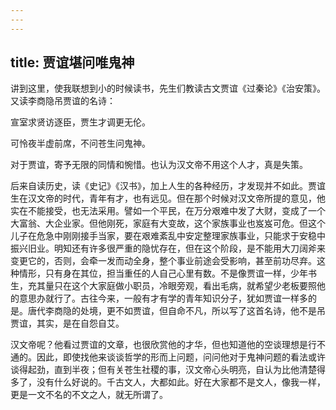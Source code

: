 ```yaml
---
---
---
```

title: 贾谊堪问唯鬼神
---




讲到这里，使我联想到小的时候读书，先生们教读古文贾谊《过秦论》《治安策》。又读李商隐吊贾谊的名诗：

宣室求贤访逐臣，贾生才调更无伦。

可怜夜半虚前席，不问苍生问鬼神。

对于贾谊，寄予无限的同情和惋惜。也认为汉文帝不用这个人才，真是失策。

后来自读历史，读《史记》《汉书》，加上人生的各种经历，才发现并不如此。贾谊生在汉文帝的时代，青年有才，也有远见。但在那个时候对汉文帝所提的意见，他实在不能接受，也无法采用。譬如一个平民，在万分艰难中发了大财，变成了一个大富翁、大企业家。但他刚死，家庭有大变故，这个家族事业也岌岌可危。但这个儿子在危急中刚刚接手当家，要在艰难紊乱中安定整理家族事业，只能求于安稳中振兴旧业。明知还有许多很严重的隐忧存在，但在这个阶段，是不能用大刀阔斧来变更它的，否则，会牵一发而动全身，整个事业前途会受影响，甚至前功尽弃。这种情形，只有身在其位，担当重任的人自己心里有数。不是像贾谊一样，少年书生，充其量只在这个大家庭做小职员，冷眼旁观，看出毛病，就希望少老板要照他的意思办就行了。古往今来，一般有才有学的青年知识分子，犹如贾谊一样多的是。唐代李商隐的处境，更不如贾谊，但自命不凡，所以写了这首名诗，他不是吊贾谊，其实，是在自怨自艾。

汉文帝呢？他看过贾谊的文章，也很欣赏他的才华，但也知道他的空谈理想是行不通的。因此，即使找他来谈谈哲学的形而上问题，问问他对于鬼神问题的看法或许谈得起劲，直到半夜；但有关苍生社稷的事，汉文帝心头明亮，自认为比他清楚得多了，没有什么好说的。千古文人，大都如此。好在大家都不是文人，像我一样，更是一文不名的不文之人，就无所谓了。